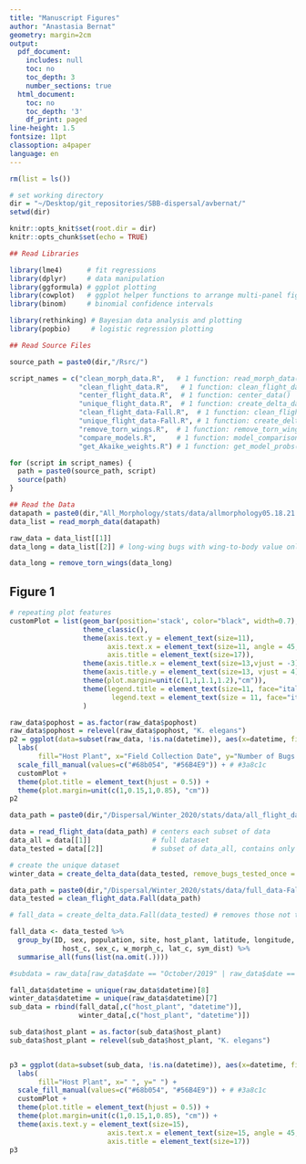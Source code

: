 ```yaml
---
title: "Manuscript Figures"
author: "Anastasia Bernat"
geometry: margin=2cm
output:
  pdf_document:
    includes: null
    toc: no
    toc_depth: 3
    number_sections: true
  html_document:
    toc: no
    toc_depth: '3'
    df_print: paged
line-height: 1.5
fontsize: 11pt
classoption: a4paper
language: en
---
```


```r
rm(list = ls())

# set working directory
dir = "~/Desktop/git_repositories/SBB-dispersal/avbernat/"
setwd(dir)

knitr::opts_knit$set(root.dir = dir)
knitr::opts_chunk$set(echo = TRUE)
```


```r
## Read Libraries

library(lme4)      # fit regressions 
library(dplyr)     # data manipulation 
library(ggformula) # ggplot plotting
library(cowplot)   # ggplot helper functions to arrange multi-panel figures
library(binom)     # binomial confidence intervals

library(rethinking) # Bayesian data analysis and plotting
library(popbio)     # logistic regression plotting
```



```r
## Read Source Files

source_path = paste0(dir,"/Rsrc/")

script_names = c("clean_morph_data.R",   # 1 function: read_morph_data() 
                 "clean_flight_data.R",   # 1 function: clean_flight_data()
                 "center_flight_data.R",  # 1 function: center_data()
                 "unique_flight_data.R",  # 1 function: create_delta_data()
                 "clean_flight_data-Fall.R",  # 1 function: clean_flight_data.Fall()
                 "unique_flight_data-Fall.R", # 1 function: create_delta_data.Fall()
                 "remove_torn_wings.R",  # 1 function: remove_torn_wings()
                 "compare_models.R",     # 1 function: model_comparisonsAIC()
                 "get_Akaike_weights.R") # 1 function: get_model_probs()

for (script in script_names) { 
  path = paste0(source_path, script)
  source(path) 
}
```

```r
## Read the Data
datapath = paste0(dir,"All_Morphology/stats/data/allmorphology05.18.21.csv")
data_list = read_morph_data(datapath)

raw_data = data_list[[1]]
data_long = data_list[[2]] # long-wing bugs with wing-to-body value only

data_long = remove_torn_wings(data_long)
```

## Figure 1 

```r
# repeating plot features
customPlot = list(geom_bar(position='stack', color="black", width=0.7),
                  theme_classic(),
                  theme(axis.text.y = element_text(size=11),
                        axis.text.x = element_text(size=11, angle = 45, hjust = 1.1),
                        axis.title = element_text(size=17)),
                  theme(axis.title.x = element_text(size=13,vjust = -3)),
                  theme(axis.title.y = element_text(size=13, vjust = 4)),
                  theme(plot.margin=unit(c(1,1,1.1,1.2),"cm")),
                  theme(legend.title = element_text(size=11, face="italic"),
                         legend.text = element_text(size = 11, face="italic"))
                  )
```

```r
raw_data$pophost = as.factor(raw_data$pophost)
raw_data$pophost = relevel(raw_data$pophost, "K. elegans")
p2 = ggplot(data=subset(raw_data, !is.na(datetime)), aes(x=datetime, fill=pophost)) + 
  labs(
       fill="Host Plant", x="Field Collection Date", y="Number of Bugs Collected") +
  scale_fill_manual(values=c("#68b054", "#56B4E9")) + # #3a8c1c
  customPlot + 
  theme(plot.title = element_text(hjust = 0.5)) +   
  theme(plot.margin=unit(c(1,0.15,1,0.85), "cm"))
p2
```

```r
data_path = paste0(dir,"/Dispersal/Winter_2020/stats/data/all_flight_data-Winter2020.csv")

data = read_flight_data(data_path) # centers each subset of data
data_all = data[[1]]               # full dataset
data_tested = data[[2]]            # subset of data_all, contains only bugs flight tested

# create the unique dataset
winter_data = create_delta_data(data_tested, remove_bugs_tested_once = FALSE) 
```

```r
data_path = paste0(dir,"/Dispersal/Winter_2020/stats/data/full_data-Fall2019.csv")
data_tested = clean_flight_data.Fall(data_path)

# fall_data = create_delta_data.Fall(data_tested) # removes those not tested twice

fall_data <- data_tested %>%
  group_by(ID, sex, population, site, host_plant, latitude, longitude, 
             host_c, sex_c, w_morph_c, lat_c, sym_dist) %>%
  summarise_all(funs(list(na.omit(.))))
```

```r
#subdata = raw_data[raw_data$date == "October/2019" | raw_data$date == "February/2020",]

fall_data$datetime = unique(raw_data$datetime)[8]
winter_data$datetime = unique(raw_data$datetime)[7]
sub_data = rbind(fall_data[,c("host_plant", "datetime")],
                 winter_data[,c("host_plant", "datetime")])

sub_data$host_plant = as.factor(sub_data$host_plant)
sub_data$host_plant = relevel(sub_data$host_plant, "K. elegans")


p3 = ggplot(data=subset(sub_data, !is.na(datetime)), aes(x=datetime, fill=host_plant)) + 
  labs(
       fill="Host Plant", x=" ", y=" ") +
  scale_fill_manual(values=c("#68b054", "#56B4E9")) + # #3a8c1c
  customPlot + 
  theme(plot.title = element_text(hjust = 0.5)) +   
  theme(plot.margin=unit(c(1,0.15,1,0.85), "cm")) +
  theme(axis.text.y = element_text(size=15),
                        axis.text.x = element_text(size=15, angle = 45, hjust = 1.1),
                        axis.title = element_text(size=17))
p3
```



